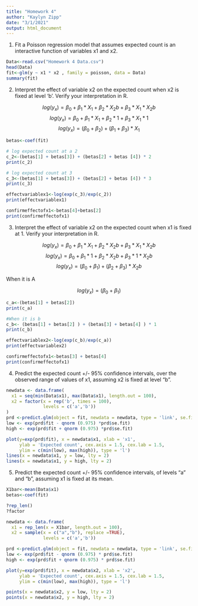 ```yaml
---
title: "Homework 4"
author: "Kaylyn Zipp"
date: "3/1/2021"
output: html_document
---
```


1. Fit a Poisson regression model that assumes expected count is an interactive function of variables x1 and x2.
```r
Data<-read.csv("Homework 4 Data.csv")
head(Data)
fit<-glm(y ~ x1 * x2 , family = poisson, data = Data)
summary(fit)
```

2. Interpret the effect of variable x2 on the expected count when x2 is fixed at level 'b'. Verify your interpretation in R. 

$$
log(y_x) = \beta_0 + \beta_1 * X_1 +\beta_2*X_2b + \beta_3 *X_1 *X_2b
$$
$$
log(y_x) =\beta_0 + \beta_1*X_1 + \beta_2*1 + \beta_3*X_1*1
$$
$$
log(y_x) = (\beta_0 +\beta_2) + (\beta_1 + \beta_3) * X_1
$$

```r
betas<-coef(fit)

# log expected count at a 2
c_2<-(betas[1] + betas[3]) + (betas[2] + betas [4]) * 2
print(c_2)

# log expected count at 3
c_3<-(betas[1] + betas[3]) + (betas[2] + betas [4]) * 3
print(c_3)

effectvariablex1<-log(exp(c_3)/exp(c_2))
print(effectvariablex1)

confirmeffectofx1<-betas[4]+betas[2]
print(confirmeffectofx1)

```

3. Interpret the effect of variable x2 on the expected count when x1 is fixed at 1. Verify your interpretation in R. 

$$
log(y_x) = \beta_0 + \beta_1 * X_1 +\beta_2*X_2b + \beta_3 *X_1 *X_2b
$$
$$
log(y_x) = \beta_0 + \beta_1 * 1 +\beta_2*X_2b + \beta_3 *1 *X_2b
$$
$$
log(y_x) = (\beta_0 + \beta_1 ) + (\beta_2 + \beta_3 ) *X_2b
$$

When it is A 

$$
log(y_x) = (\beta_0+\beta_1)
$$
```r
c_a<-(betas[1] + betas[2])
print(c_a)

#When it is b
c_b<- (betas[1] + betas[2] ) + (betas[3] + betas[4] ) * 1
print(c_b)

effectvariablex2<-log(exp(c_b)/exp(c_a))
print(effectvariablex2)

confirmeffectofx1<-betas[3] + betas[4]
print(confirmeffectofx1)
```


4. Predict the expected count +/- 95% confidence intervals, over the observed range of values of x1, assuming x2 is fixed at level "b". 

```r
newdata <- data.frame(
  x1 = seq(min(Data$x1), max(Data$x1), length.out = 100),
  x2 = factor(x = rep('b', times = 100), 
              levels = c('a','b'))
)
prd <-predict.glm(object = fit, newdata = newdata, type = 'link', se.fit = T)
low <- exp(prd$fit - qnorm (0.975) *prd$se.fit)
high <- exp(prd$fit + qnorm (0.975) *prd$se.fit)

plot(y=exp(prd$fit), x = newdata$x1, xlab = 'x1', 
     ylab = 'Expected count', cex.axis = 1.5, cex.lab = 1.5,
     ylim = c(min(low), max(high)), type = 'l')
lines(x = newdata$x1, y = low, lty = 2)
lines(x = newdata$x1, y = high, lty = 2)
```


5. Predict the expected count +/- 95% confidence intervals, of levels "a" and "b", assuming x1 is fixed at its mean. 

```r

X1bar<-mean(Data$x1)
betas<-coef(fit)

?rep_len()
?factor

newdata <- data.frame(
  x1 = rep_len(x = X1bar, length.out = 100),
  x2 = sample(x = c("a","b"), replace =TRUE), 
              levels = c('a','b'))

prd <-predict.glm(object = fit, newdata = newdata, type = 'link', se.fit = T)
low <- exp(prd$fit - qnorm (0.975) * prd$se.fit)
high <- exp(prd$fit + qnorm (0.975) * prd$se.fit)

plot(y=exp(prd$fit), x = newdata$x2, xlab = 'x2', 
     ylab = 'Expected count', cex.axis = 1.5, cex.lab = 1.5,
     ylim = c(min(low), max(high)), type = 'l')

points(x = newdata$x2, y = low, lty = 2)
points(x = newdata$x2, y = high, lty = 2)



```





